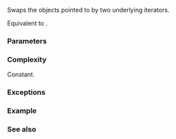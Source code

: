 {{title|1=iter_swap{{petty|(std::move_iterator)}}}}
{{cpp/iterator/move_iterator/navbar}}
{{ddcl|since=c++20|
template&lt; std::indirectly_swappable&lt;Iter&gt; Iter2 &gt;
friend constexpr void iter_swap( const move_iterator&amp; x,
                                 const std::move_iterator&lt;Iter2&gt;&amp; y )
    noexcept(/* see below */);
}}

Swaps the objects pointed to by two underlying iterators.

Equivalent to {{c|ranges::iter_swap(x.base(), y.base());}}.

{{cpp/hidden friend|{{c/core|std::move_iterator&lt;Iter&gt;}}|tmpl=yes}}

===Parameters===
{{par begin}}
{{par|x, y|move iterators to the elements to swap}}
{{par end}}

===Complexity===
Constant.

===Exceptions===
{{noexcept|noexcept(ranges::iter_swap(x.base(), y.base()))}}

===Example===
{{example
|code=
#include &lt;iostream&gt;
#include &lt;iterator&gt;
#include &lt;string&gt;
#include &lt;vector&gt;

int main()
{
    std::vector&lt;std::string&gt; p{"AA", "EE"},
                             q{"ⱯⱯ", "ƎƎ"};
    
    std::move_iterator&lt;std::vector&lt;std::string&gt;::iterator&gt;
        x = std::make_move_iterator(p.begin()),
        y = std::make_move_iterator(q.begin());
    
    std::cout &lt;&lt; *x &lt;&lt; ' ' &lt;&lt; *y &lt;&lt; '\n';
    
    iter_swap(x, y); // ADL
    
    std::cout &lt;&lt; *x &lt;&lt; ' ' &lt;&lt; *y &lt;&lt; '\n';
}
|output=
AA ⱯⱯ
ⱯⱯ AA
}}

===See also===
{{dsc begin}}
{{dsc inc|cpp/algorithm/dsc swap}}
{{dsc inc|cpp/algorithm/dsc swap_ranges}}
{{dsc inc|cpp/algorithm/dsc iter_swap}}
{{dsc inc|cpp/iterator/ranges/dsc iter_swap}}
{{dsc inc|cpp/iterator/adaptor/dsc iter_swap|reverse_iterator}}
{{dsc end}}

{{langlinks|de|es|fr|it|ja|pt|ru|zh}}